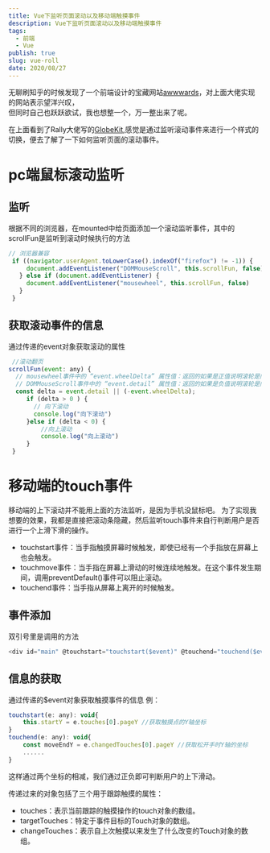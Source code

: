 ```yaml
---
title: Vue下监听页面滚动以及移动端触摸事件
description: Vue下监听页面滚动以及移动端触摸事件
tags:
  - 前端
  - Vue
publish: true
slug: vue-roll
date: 2020/08/27
---
```


无聊刷知乎的时候发现了一个前端设计的宝藏网站[awwwards](https://www.awwwards.com/)，对上面大佬实现的网站表示望洋兴叹，  
但同时自己也跃跃欲试，我也想整一个，万一整出来了呢。

在上面看到了Rally大佬写的[GlobeKit](https://globekit.co/),感觉是通过监听滚动事件来进行一个样式的切换，便去了解了一下如何监听页面的滚动事件。

# pc端鼠标滚动监听

## 监听

根据不同的浏览器，在mounted中给页面添加一个滚动监听事件，其中的scrollFun是监听到滚动时候执行的方法

```js
// 浏览器兼容      
 if ((navigator.userAgent.toLowerCase().indexOf("firefox") != -1)) {
     document.addEventListener("DOMMouseScroll", this.scrollFun, false)
   } else if (document.addEventListener) {
     document.addEventListener("mousewheel", this.scrollFun, false)
   } 
 }
```

## 获取滚动事件的信息

通过传递的event对象获取滚动的属性

```js
 //滚动翻页
scrollFun(event: any) {
  // mousewheel事件中的 “event.wheelDelta” 属性值：返回的如果是正值说明滚轮是向上滚动
  // DOMMouseScroll事件中的 “event.detail” 属性值：返回的如果是负值说明滚轮是向上滚动
  const delta = event.detail || (-event.wheelDelta);
     if (delta > 0 ) {
       // 向下滚动
       console.log("向下滚动")
     }else if (delta < 0) {
         //向上滚动
         console.log("向上滚动")
     }
 }
```

# 移动端的touch事件

移动端的上下滚动并不能用上面的方法监听，是因为手机没鼠标吧。
为了实现我想要的效果，我都是直接把滚动条隐藏，然后监听touch事件来自行判断用户是否进行一个上滑下滑的操作。

- touchstart事件：当手指触摸屏幕时候触发，即使已经有一个手指放在屏幕上也会触发。
- touchmove事件：当手指在屏幕上滑动的时候连续地触发。在这个事件发生期间，调用preventDefault()事件可以阻止滚动。
- touchend事件：当手指从屏幕上离开的时候触发。

## 事件添加

双引号里是调用的方法

```js
<div id="main" @touchstart="touchstart($event)" @touchend="touchend($event)">
```

## 信息的获取

通过传递的$event对象获取触摸事件的信息
例：

```js
touchstart(e: any): void{
    this.startY = e.touches[0].pageY //获取触摸点的Y轴坐标
}
touchend(e: any): void{
    const moveEndY = e.changedTouches[0].pageY //获取松开手时Y轴的坐标
    ......
}
```

这样通过两个坐标的相减，我们通过正负即可判断用户的上下滑动。

传递过来的对象包括了三个用于跟踪触摸的属性：

- touches：表示当前跟踪的触摸操作的touch对象的数组。
- targetTouches：特定于事件目标的Touch对象的数组。
- changeTouches：表示自上次触摸以来发生了什么改变的Touch对象的数组。
